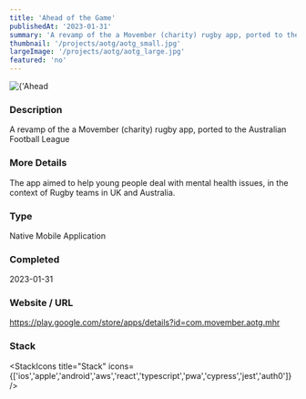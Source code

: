 ```yaml
---
title: 'Ahead of the Game'
publishedAt: '2023-01-31'
summary: 'A revamp of the a Movember (charity) rugby app, ported to the Australian Football League'
thumbnail: '/projects/aotg/aotg_small.jpg'
largeImage: '/projects/aotg/aotg_large.jpg'
featured: 'no'
---
```


<div className="relative w-full h-[400px] sm:h-[600px] md:h-[760px] lg:h-[920px]">
  <Image
    alt={'Ahead of the Game'}
    src={'/projects/aotg/aotg.jpg'}
    sizes="(max-width: 640px) 100%, 100%"
    fill={true}
    priority
    style={{
      objectFit: 'contain'
    }}
  />
</div>

### Description

A revamp of the a Movember (charity) rugby app, ported to the Australian Football League

### More Details

The app aimed to help young people deal with mental health issues, in the context of Rugby teams in UK and Australia.

### Type

Native Mobile Application


### Completed
2023-01-31

### Website / URL
https://play.google.com/store/apps/details?id=com.movember.aotg.mhr


### Stack

<StackIcons
  title="Stack"
  icons={['ios','apple','android','aws','react','typescript','pwa','cypress','jest','auth0']}
  />
